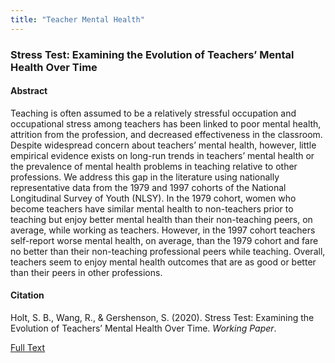 ```yaml
---
title: "Teacher Mental Health"
---
```


### Stress Test: Examining the Evolution of Teachers' Mental Health Over Time

#### Abstract
Teaching is often assumed to be a relatively stressful occupation and occupational stress among teachers has been linked to poor mental health, attrition from the profession, and decreased effectiveness in the classroom. Despite widespread concern about teachers' mental health, however, little empirical evidence exists on long-run trends in teachers' mental health or the prevalence of mental health problems in teaching relative to other professions. We address this gap in the literature using nationally representative data from the 1979 and 1997 cohorts of the National Longitudinal Survey of Youth (NLSY). In the 1979 cohort, women who become teachers have similar mental health to non-teachers prior to teaching but enjoy better mental health than their non-teaching peers, on average, while working as teachers. However, in the 1997 cohort teachers self-report worse mental health, on average, than the 1979 cohort and fare no better than their non-teaching professional peers while teaching. Overall, teachers seem to enjoy mental health outcomes that are as good or better than their peers in other professions.

#### Citation
Holt, S. B., Wang, R., & Gershenson, S. (2020). Stress Test: Examining the Evolution of Teachers' Mental Health Over Time. *Working Paper*.

[Full Text](https://papers.ssrn.com/sol3/papers.cfm?abstract_id=3627063)